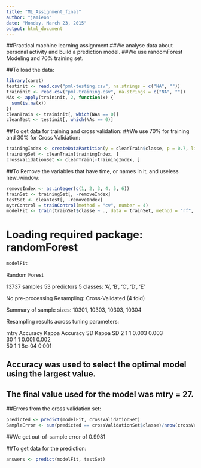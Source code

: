 ```yaml
---
title: "ML_Assignment_final"
author: "jamieon"
date: "Monday, March 23, 2015"
output: html_document
---
```

##Practical machine learning assignment
##We analyse data about personal activity and build a prediction model.
##We use randomForest Modeling and 70% training set. 

##To load the data:
```r
library(caret)
testinit <- read.csv("pml-testing.csv", na.strings = c("NA", ""))
traininit <- read.csv("pml-training.csv", na.strings = c("NA", ""))
NAs <- apply(traininit, 2, function(x) {
  sum(is.na(x))
})
cleanTrain <- traininit[, which(NAs == 0)]
cleanTest <- testinit[, which(NAs == 0)]
```
##To get data for training and cross validation:
##We use 70% for training and 30% for Cross Validation:
```r
trainingIndex <- createDataPartition(y = cleanTrain$classe, p = 0.7, list = FALSE)
trainingSet <- cleanTrain[trainingIndex, ]
crossValidationSet <- cleanTrain[-trainingIndex, ]
```
##To Remove the variables that have time, or names in it, and useless new_window:
```r
removeIndex <- as.integer(c(1, 2, 3, 4, 5, 6))
trainSet <- trainingSet[, -removeIndex]
testSet <- cleanTest[, -removeIndex]
mytrControl = trainControl(method = "cv", number = 4)
modelFit <- train(trainSet$classe ~ ., data = trainSet, method = "rf", trControl = mytrControl)
```
# Loading required package: randomForest
```r
modelFit
```
Random Forest 
 
 13737 samples
    53 predictors
     5 classes: 'A', 'B', 'C', 'D', 'E' 
 
 No pre-processing
 Resampling: Cross-Validated (4 fold) 
 
 Summary of sample sizes: 10301, 10303, 10303, 10304 
 
 Resampling results across tuning parameters:
 
   mtry  Accuracy  Kappa  Accuracy SD  Kappa SD
   2     1         1      0.003        0.003   
   30    1         1      0.001        0.002   
   50    1         1      8e-04        0.001   
 
## Accuracy was used to select the optimal model using  the largest value.
## The final value used for the model was mtry = 27.

##Errors from the cross validation set:
```r
predicted <- predict(modelFit, crossValidationSet)
SampleError <- sum(predicted == crossValidationSet$classe)/nrow(crossValidationSet)
```
##We get out-of-sample error of 0.9981

##To get data for the prediction:
```r
answers <- predict(modelFit, testSet)
```

